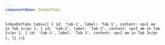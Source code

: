 ```yaml
---
componentName: DevDotTabs
---
```


<LiveComponent>{`
<DevDotTabs
  tabs={[
    {
      id: 'tab-1',
      label: 'Tab 1',
      content: <p>I am in Tab 1</p>
    },
    {
      id: 'tab-2',
      label: 'Tab 2',
      content: <p>I am in Tab 2</p>
    },
    {
      id: 'tab-3',
      label: 'Tab 3',
      content: <p>I am in Tab 3</p>
    },
  ]}
/>
`}</LiveComponent>
